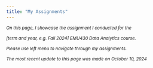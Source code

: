 ```yaml
---
title: "My Assignments"
---
```


~*On\ this\ page,\ I\ showcase\ the\ assignment\ I\ conducted\ for\ the*~

~*\[term\ and\ year,\ e.g.\ Fall\ 2024\]\ EMU430\ Data\ Analytics\ course.*~

~*Please\ use\ left\ menu\ to\ navigate\ through\ my\ assignments.*~

~*The\ most\ recent\ update\ to\ this\ page\ was\ made\ on\ October\ 10,\ 2024*~
